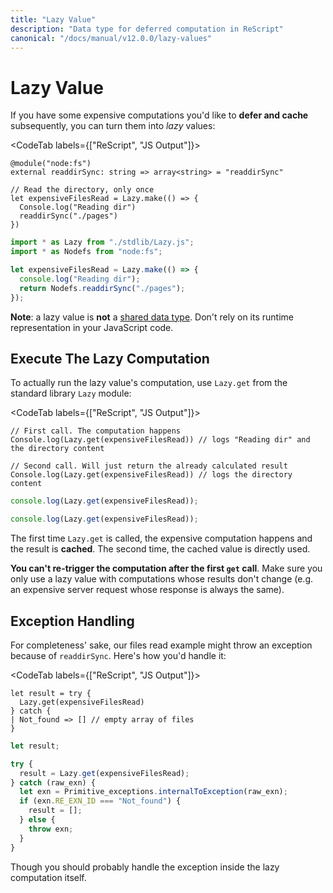 ```yaml
---
title: "Lazy Value"
description: "Data type for deferred computation in ReScript"
canonical: "/docs/manual/v12.0.0/lazy-values"
---
```


# Lazy Value

If you have some expensive computations you'd like to **defer and cache** subsequently, you can turn them into _lazy_ values:

<CodeTab labels={["ReScript", "JS Output"]}>

```res prelude
@module("node:fs")
external readdirSync: string => array<string> = "readdirSync"

// Read the directory, only once
let expensiveFilesRead = Lazy.make(() => {
  Console.log("Reading dir")
  readdirSync("./pages")
})
```

```js
import * as Lazy from "./stdlib/Lazy.js";
import * as Nodefs from "node:fs";

let expensiveFilesRead = Lazy.make(() => {
  console.log("Reading dir");
  return Nodefs.readdirSync("./pages");
});
```

</CodeTab>

**Note**: a lazy value is **not** a [shared data type](shared-data-types.md). Don't rely on its runtime representation in your JavaScript code.

## Execute The Lazy Computation

To actually run the lazy value's computation, use `Lazy.get` from the standard library `Lazy` module:

<CodeTab labels={["ReScript", "JS Output"]}>

```res example
// First call. The computation happens
Console.log(Lazy.get(expensiveFilesRead)) // logs "Reading dir" and the directory content

// Second call. Will just return the already calculated result
Console.log(Lazy.get(expensiveFilesRead)) // logs the directory content
```

```js
console.log(Lazy.get(expensiveFilesRead));

console.log(Lazy.get(expensiveFilesRead));
```

</CodeTab>

The first time `Lazy.get` is called, the expensive computation happens and the result is **cached**. The second time, the cached value is directly used.

**You can't re-trigger the computation after the first `get` call**. Make sure you only use a lazy value with computations whose results don't change (e.g. an expensive server request whose response is always the same).

## Exception Handling

For completeness' sake, our files read example might throw an exception because of `readdirSync`. Here's how you'd handle it:

<CodeTab labels={["ReScript", "JS Output"]}>

```res example
let result = try {
  Lazy.get(expensiveFilesRead)
} catch {
| Not_found => [] // empty array of files
}
```

```js
let result;

try {
  result = Lazy.get(expensiveFilesRead);
} catch (raw_exn) {
  let exn = Primitive_exceptions.internalToException(raw_exn);
  if (exn.RE_EXN_ID === "Not_found") {
    result = [];
  } else {
    throw exn;
  }
}
```

</CodeTab>

Though you should probably handle the exception inside the lazy computation itself.
